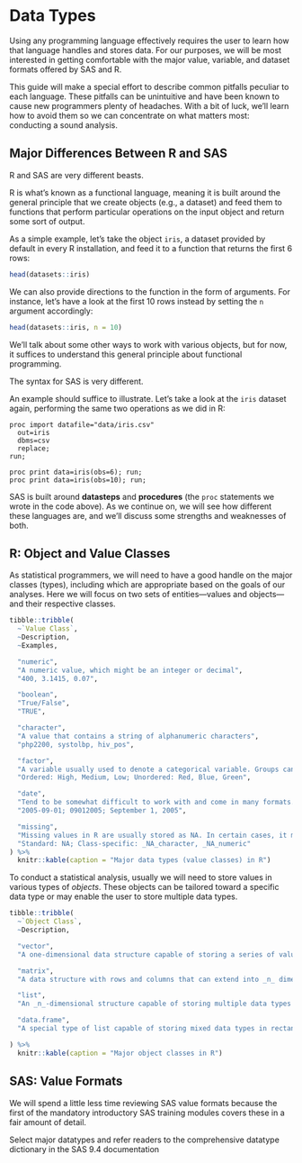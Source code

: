# Data Types

Using any programming language effectively requires the user to learn how that language handles and stores data. For our purposes, we will be most interested in getting comfortable with the major value, variable, and dataset formats offered by SAS and R.

This guide will make a special effort to describe common pitfalls peculiar to each language. These pitfalls can be unintuitive and have been known to cause new programmers plenty of headaches. With a bit of luck, we'll learn how to avoid them so we can concentrate on what matters most: conducting a sound analysis.

## Major Differences Between R and SAS

R and SAS are very different beasts.

R is what's known as a functional language, meaning it is built around the general principle that we create objects (e.g., a dataset) and feed them to functions that perform particular operations on the input object and return some sort of output.

As a simple example, let's take the object `iris`, a dataset provided by default in every R installation, and feed it to a function that returns the first 6 rows:

```r
head(datasets::iris)
```

We can also provide directions to the function in the form of arguments. For instance, let's have a look at the first 10 rows instead by setting the `n` argument accordingly:

```r
head(datasets::iris, n = 10)
```

We'll talk about some other ways to work with various objects, but for now, it suffices to understand this general principle about functional programming.

The syntax for SAS is very different.

An example should suffice to illustrate. Let's take a look at the `iris` dataset again, performing the same two operations as we did in R:

```sas
proc import datafile="data/iris.csv"
  out=iris
  dbms=csv
  replace;
run;

proc print data=iris(obs=6); run;
proc print data=iris(obs=10); run;
```

SAS is built around **datasteps** and **procedures** (the `proc` statements we wrote in the code above). As we continue on, we will see how different these languages are, and we'll discuss some strengths and weaknesses of both.

## R: Object and Value Classes

As statistical programmers, we will need to have a good handle on the major classes (types), including which are appropriate based on the goals of our analyses. Here we will focus on two sets of entities---values and objects---and their respective classes.

```r
tibble::tribble(
  ~`Value Class`,
  ~Description,
  ~Examples,

  "numeric",
  "A numeric value, which might be an integer or decimal",
  "400, 3.1415, 0.07",

  "boolean",
  "True/False",
  "TRUE",

  "character",
  "A value that contains a string of alphanumeric characters",
  "php2200, systolbp, hiv_pos",

  "factor",
  "A variable usually used to denote a categorical variable. Groups can be ordered or unordered, but each is assigned an invisible numeric value.",
  "Ordered: High, Medium, Low; Unordered: Red, Blue, Green",

  "date",
  "Tend to be somewhat difficult to work with and come in many formats. Later, we will focus specifically on manipulating, analyzing, and displaying dates.",
  "2005-09-01; 09012005; September 1, 2005",

  "missing",
  "Missing values in R are usually stored as NA. In certain cases, it may be advisable to specify the class of the missing value.",
  "Standard: NA; Class-specific: _NA_character, _NA_numeric"
) %>%
  knitr::kable(caption = "Major data types (value classes) in R")
```

To conduct a statistical analysis, usually we will need to store values in various types of _objects_. These objects can be tailored toward a specific data type or may enable the user to store multiple data types.


```r
tibble::tribble(
  ~`Object Class`,
  ~Description,

  "vector",
  "A one-dimensional data structure capable of storing a series of values regardless of class.",

  "matrix",
  "A data structure with rows and columns that can extend into _n_ dimensions. Matrices are able to store only one data type at a time. For example, all stored values in a numeric matrix would be numeric.",

  "list",
  "An _n_-dimensional structure capable of storing multiple data types and objects in complex ways.",

  "data.frame",
  "A special type of list capable of storing mixed data types in rectangular format. Data.frames are what we probably think of when imagining a dataset from a trial or observational study. We will have a look at some subtypes of data.frames such as data.tables and tibbles later in the guide."

) %>%
  knitr::kable(caption = "Major object classes in R")
```

## SAS: Value Formats

We will spend a little less time reviewing SAS value formats because the first of the mandatory introductory SAS training modules covers these in a fair amount of detail.

<dev-note>Select major datatypes and refer readers to the comprehensive datatype dictionary in the SAS 9.4 documentation</dev-note>
